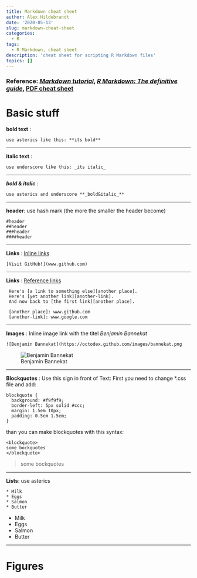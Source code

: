 ```yaml
---
title: Markdown cheat sheet
author: Alex.Hildebrandt
date: '2020-05-13'
slug: markdown-cheat-sheet
categories:
  - R
tags:
  - R Markdown, cheat sheet
description: 'cheat sheet for scripting R Markdown files'
topics: []
---
```

### Reference: [_Markdown tutorial_](https://www.markdowntutorial.com/), [_R Markdown: The definitive guide_](https://bookdown.org/yihui/rmarkdown/), [PDF cheat sheet](https://rstudio.com/wp-content/uploads/2015/06/rmarkdown-german.pdf)




# Basic stuff

**bold text**  : 

    use asterics like this: **its bold**

***
    
__italic text__ : 

    use underscore like this: _its italic_

***
**_bold & italic_** : 
    
    use asterics and underscore **_bold&italic_**
***

**header**: use hash mark (the more the smaller the header become)

    #header
    ##header
    ###header
    ####header

***
**Links** : [Inline links](www.github.com) 

    [Visit GitHub!](www.github.com)
 
***   
**Links** : [Reference links][another place]

[another place]: www.github.com

     Here's [a link to something else][another place].
     Here's [yet another link][another-link].
     And now back to [the first link][another place].

     [another place]: www.github.com
     [another-link]: www.google.com

***
**Images** :  Inline image link with the titel _Benjamin Bannekat_               
              
    ![Benjamin Bannekat](https://octodex.github.com/images/bannekat.png
![Benjamin Bannekat](https://octodex.github.com/images/bannekat.png)


***
**Blockquotes** : Use this  sign in front of Text:
First you need to change *.css file and add:

    blockquote {
      background: #f9f9f9;
      border-left: 5px solid #ccc;
      margin: 1.5em 10px;
      padding: 0.5em 1.5em;
    }

than you can make blockquotes with this syntax:

    <blockquote>
    some bockquotes
    </blockquote>



<blockquote>
some bockquotes
</blockquote>


***

**Lists**: use asterics 

    * Milk
    * Eggs
    * Salmon
    * Butter

* Milk
* Eggs
* Salmon
* Butter

***
# Figures

